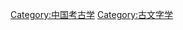{{Catnav|頁面分類|人文學科|考古学}}

{{Commonscat|Oracle bone script}}
{{Catmore}}

[[Category:中国考古学|Category:中国考古学]]
[[Category:古文字学|Category:古文字学]]